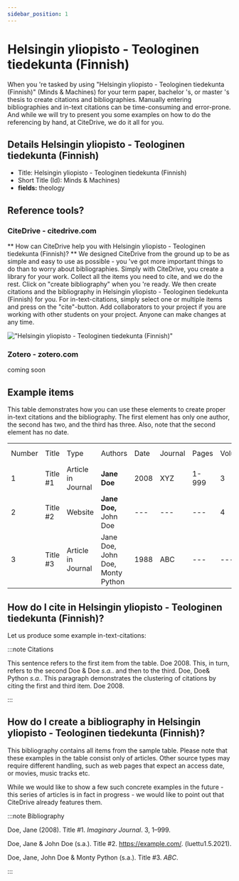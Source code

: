 ```yaml
---
sidebar_position: 1
---
```


# Helsingin yliopisto - Teologinen tiedekunta (Finnish)

When you 're tasked by using "Helsingin yliopisto - Teologinen tiedekunta (Finnish)" (Minds & Machines) for your term paper, bachelor 's, or master 's thesis to create citations and bibliographies.
Manually entering bibliographies and in-text citations can be time-consuming and error-prone. And while we will try to present you some examples on how to do the referencing by hand, at CiteDrive, we do it all for you.

## Details  Helsingin yliopisto - Teologinen tiedekunta (Finnish)
* Title: Helsingin yliopisto - Teologinen tiedekunta (Finnish)
* Short Title (Id): Minds & Machines)
* **fields:** theology

## Reference tools?
### CiteDrive - citedrive.com
** How can CiteDrive help you with Helsingin yliopisto - Teologinen tiedekunta (Finnish)? **
We designed CiteDrive from the ground up to be as simple and easy to use as possible - you 've got more important things to do than to worry about bibliographies. Simply with CiteDrive, you create a library for your work. Collect all the items you need to cite, and we do the rest. Click on "create bibliography" when you 're ready. We then create citations and the bibliography in Helsingin yliopisto - Teologinen tiedekunta (Finnish) for you. For in-text-citations, simply select one or multiple items and press on the "cite"-button. Add collaborators to your project if you are working with other students on your project. Anyone can make changes at any time.


!["Helsingin yliopisto - Teologinen tiedekunta (Finnish)"](images/helsingin-yliopisto--teologinen-tiedekunta-finnish.svg "Choose Helsingin yliopisto - Teologinen tiedekunta (Finnish) in the CiteDrive App")

### Zotero - zotero.com

coming soon

## Example items

This table demonstrates how you can use these elements to create proper in-text citations and the bibliography. The first element has only one author, the second has two, and the third has three. Also, note that the second element has no date.


<table>
  <tr>
   <td>Number
   </td>
   <td>Title
   </td>
   <td>Type
   </td>
   <td>Authors
   </td>
   <td>Date
   </td>
   <td>Journal
   </td>
   <td>Pages
   </td>
   <td>Volume
   </td>
   <td>Issue
   </td>
   <td>Access Date
   </td>
  </tr>
  <tr>
   <td>1
   </td>
   <td>Title #1
   </td>
   <td>Article in Journal
   </td>
   <td><strong>Jane Doe</strong>
   </td>
   <td>2008
   </td>
   <td>XYZ
   </td>
   <td>1-999
   </td>
   <td>3
   </td>
   <td>2
   </td>
   <td>--
   </td>
  </tr>
  <tr>
   <td>
2
   </td>
   <td>Title #2
   </td>
   <td>Website
   </td>
   <td><strong>Jane Doe, </strong>John Doe
   </td>
   <td>---
   </td>
   <td>---
   </td>
   <td>---
   </td>
   <td>4
   </td>
   <td>---
   </td>
   <td>2020-05-01
   </td>
  </tr>
  <tr>
   <td>3
   </td>
   <td>Title #3
   </td>
   <td>Article in Journal
   </td>
   <td>Jane Doe, John Doe, Monty Python
   </td>
   <td>1988
   </td>
   <td>ABC
   </td>
   <td>---
   </td>
   <td>---
   </td>
   <td>16
   </td>
   <td>---
   </td>
  </tr>
</table>



## How do I cite in  Helsingin yliopisto - Teologinen tiedekunta (Finnish)?

Let us produce some example in-text-citations:

:::note Citations


This sentence refers to the first item from the table. Doe 2008. This, in turn, refers to the second Doe &amp; Doe <i>s.a.</i>.
and then to the third.  Doe, Doe&amp; Python <i>s.a.</i>.
This paragraph demonstrates the clustering of citations by citing the first and third item. Doe 2008.

:::

## How do I create a bibliography in Helsingin yliopisto - Teologinen tiedekunta (Finnish)?

This bibliography contains all items from the sample table. Please note that these examples in the table consist only of articles. Other source types may require different handling, such as web pages that expect an access date, or movies, music tracks etc.

While we would like to show a few such concrete examples in the future - this series of articles is in fact in progress - we would like to point out that CiteDrive already features them.

:::note Bibliography

Doe, Jane (2008). Title #1. <i>Imaginary Journal</i>.  3, 1–999.

Doe, Jane &amp; John  Doe (s.a.). Title #2.  https://example.com/. (luettu1.5.2021).

Doe, Jane, John Doe &amp; Monty Python (s.a.). Title #3. <i>ABC</i>.



:::


        